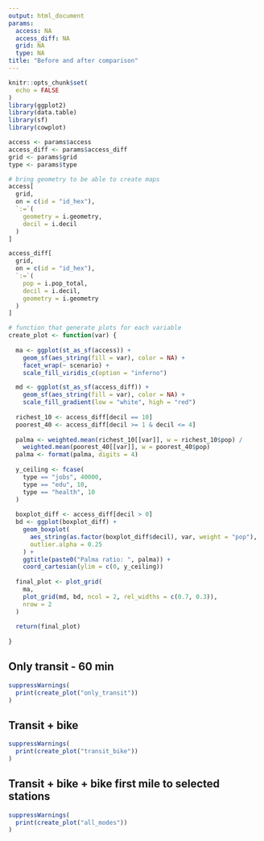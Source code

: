 ```yaml
---
output: html_document
params:
  access: NA
  access_diff: NA
  grid: NA
  type: NA
title: "Before and after comparison"
---
```


```r
knitr::opts_chunk$set(
  echo = FALSE
)
library(ggplot2)
library(data.table)
library(sf)
library(cowplot)
```

```r
access <- params$access
access_diff <- params$access_diff
grid <- params$grid
type <- params$type

# bring geometry to be able to create maps
access[
  grid,
  on = c(id = "id_hex"),
  `:=`(
    geometry = i.geometry,
    decil = i.decil
  )
]

access_diff[
  grid,
  on = c(id = "id_hex"),
  `:=`(
    pop = i.pop_total,
    decil = i.decil,
    geometry = i.geometry
  )
]

# function that generate plots for each variable
create_plot <- function(var) {
  
  ma <- ggplot(st_as_sf(access)) +
    geom_sf(aes_string(fill = var), color = NA) +
    facet_wrap(~ scenario) +
    scale_fill_viridis_c(option = "inferno")

  md <- ggplot(st_as_sf(access_diff)) +
    geom_sf(aes_string(fill = var), color = NA) +
    scale_fill_gradient(low = "white", high = "red")
  
  richest_10 <- access_diff[decil == 10]
  poorest_40 <- access_diff[decil >= 1 & decil <= 4]
  
  palma <- weighted.mean(richest_10[[var]], w = richest_10$pop) /
    weighted.mean(poorest_40[[var]], w = poorest_40$pop)
  palma <- format(palma, digits = 4)
  
  y_ceiling <- fcase(
    type == "jobs", 40000,
    type == "edu", 10,
    type == "health", 10
  )
  
  boxplot_diff <- access_diff[decil > 0]
  bd <- ggplot(boxplot_diff) +
    geom_boxplot(
      aes_string(as.factor(boxplot_diff$decil), var, weight = "pop"),
      outlier.alpha = 0.25
    ) +
    ggtitle(paste0("Palma ratio: ", palma)) +
    coord_cartesian(ylim = c(0, y_ceiling))
  
  final_plot <- plot_grid(
    ma,
    plot_grid(md, bd, ncol = 2, rel_widths = c(0.7, 0.3)),
    nrow = 2
  )
  
  return(final_plot)
  
}
```

## Only transit - 60 min

```r
suppressWarnings(
  print(create_plot("only_transit"))
)
```

## Transit + bike

```r
suppressWarnings(
  print(create_plot("transit_bike"))
)
```

## Transit + bike + bike first mile to selected stations

```r
suppressWarnings(
  print(create_plot("all_modes"))
)
```